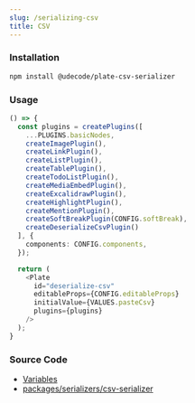 ```yaml
---
slug: /serializing-csv
title: CSV
---
```


### Installation

```bash npm2yarn
npm install @udecode/plate-csv-serializer
```

### Usage

```ts live
() => {
  const plugins = createPlugins([
    ...PLUGINS.basicNodes,
    createImagePlugin(),
    createLinkPlugin(),
    createListPlugin(),
    createTablePlugin(),
    createTodoListPlugin(),
    createMediaEmbedPlugin(),
    createExcalidrawPlugin(),
    createHighlightPlugin(),
    createMentionPlugin(),
    createSoftBreakPlugin(CONFIG.softBreak),
    createDeserializeCsvPlugin()
  ], {
    components: CONFIG.components,
  });

  return (
    <Plate
      id="deserialize-csv"
      editableProps={CONFIG.editableProps}
      initialValue={VALUES.pasteCsv}
      plugins={plugins}
    />
  );
}
```

### Source Code

- [Variables](https://github.com/udecode/plate/blob/main/docs/src/live/live.tsx)
- [packages/serializers/csv-serializer](https://github.com/udecode/plate/tree/main/packages/serializers/csv/src)
